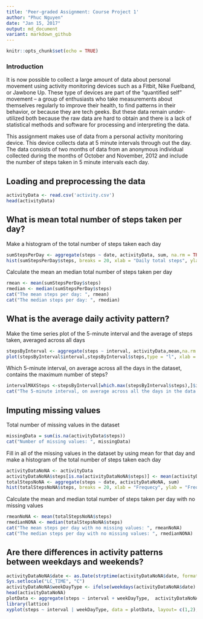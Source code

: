 ---
title: 'Peer-graded Assignment: Course Project 1'
author: "Phuc Nguyen"
date: "Jan 15, 2017"
output: md_document
variant: markdown_github
---

```{r setup, include=FALSE}
knitr::opts_chunk$set(echo = TRUE)
```

### Introduction

It is now possible to collect a large amount of data about personal movement using activity monitoring devices such as a Fitbit, Nike Fuelband, or Jawbone Up. These type of devices are part of the “quantified self” movement – a group of enthusiasts who take measurements about themselves regularly to improve their health, to find patterns in their behavior, or because they are tech geeks. But these data remain under-utilized both because the raw data are hard to obtain and there is a lack of statistical methods and software for processing and interpreting the data.

This assignment makes use of data from a personal activity monitoring device. This device collects data at 5 minute intervals through out the day. The data consists of two months of data from an anonymous individual collected during the months of October and November, 2012 and include the number of steps taken in 5 minute intervals each day.

## Loading and preprocessing the data

```{r}
activityData <- read.csv('activity.csv')
head(activityData)
```

## What is mean total number of steps taken per day?

Make a histogram of the total number of steps taken each day

```{r}
sumStepsPerDay <- aggregate(steps ~ date, activityData, sum, na.rm = TRUE)
hist(sumStepsPerDay$steps, breaks = 20, xlab = "Daily total steps", ylab = "Frequency", main = "Total Steps per Day")
```

Calculate the mean an median total number of steps taken per day

```{r}
rmean <- mean(sumStepsPerDay$steps)
rmedian <- median(sumStepsPerDay$steps)
cat("The mean steps per day: ", rmean)
cat("The median steps per day: ", rmedian)
```

## What is the average daily activity pattern?

Make the time series plot of the 5-minute interval and the average of steps taken, averaged across all days
```{r}
stepsByInterval <- aggregate(steps ~ interval, activityData,mean,na.rm = TRUE)
plot(stepsByInterval$interval,stepsByInterval$steps,type = "l", xlab = "Interval", ylab = "steps", main = "Average Number of Steps per Interval")
```

Which 5-minute interval, on average across all the days in the dataset, contains the maximum number of steps?

```{r}
intervalMAXSteps <-stepsByInterval[which.max(stepsByInterval$steps),]$interval
cat("The 5-minute interval, on average across all the days in the data set, containing the maximum number of steps is ",intervalMAXSteps)
```

## Imputing missing values

Total number of missing values in the dataset

```{r}
missingData = sum(is.na(activityData$steps))
cat("Number of missing values: ", missingData)
```

Fill in all of the missing values in the dataset by using mean for that day and make a histogram of the total number of steps taken each day

```{r}
activityDataNoNA <- activityData
activityDataNoNA$steps[is.na(activityDataNoNA$steps)] <- mean(activityData$steps, na.rm = TRUE)
totalStepsNoNA <- aggregate(steps ~ date, activityDataNoNA, sum)
hist(totalStepsNoNA$steps, breaks = 20, xlab = "Frequecy", ylab = "Frequency", main = "Total Steps per Day with No NA")
```

Calculate the mean and median total number of steps taken per day with no missing values

```{r}
rmeanNoNA <- mean(totalStepsNoNA$steps)
rmedianNONA <- median(totalStepsNoNA$steps)
cat("The mean steps per day with no missing values: ", rmeanNoNA)
cat("The median steps per day with no missing values: ", rmedianNONA)
```

## Are there differences in activity patterns between weekdays and weekends?

```{r}
activityDataNoNA$date <- as.Date(strptime(activityDataNoNA$date, format="%Y-%m-%d"))
Sys.setlocale("LC_TIME", "C")
activityDataNoNA$weekDayType <- ifelse(weekdays(activityDataNoNA$date) %in% c("Saturday", "Sunday"), "Weekend", "Weekday")
head(activityDataNoNA)
plotData <- aggregate(steps ~ interval + weekDayType,  activityDataNoNA, mean)
library(lattice)
xyplot(steps ~ interval | weekDayType, data = plotData, layout= c(1,2), type = "l")
```
